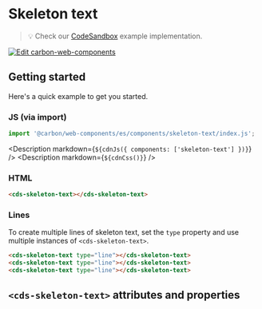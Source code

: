 
# Skeleton text

> 💡 Check our
> [CodeSandbox](https://codesandbox.io/s/github/carbon-design-system/carbon-for-ibm-dotcom/tree/feat/cwc-v2/packages/carbon-web-components/examples/codesandbox/basic/components/skeleton-text)
> example implementation.

[![Edit carbon-web-components](https://codesandbox.io/static/img/play-codesandbox.svg)](https://codesandbox.io/s/github/carbon-design-system/carbon-for-ibm-dotcom/tree/feat/cwc-v2/packages/carbon-web-components/examples/codesandbox/basic/components/skeleton-text)

## Getting started

Here's a quick example to get you started.

### JS (via import)

```javascript
import '@carbon/web-components/es/components/skeleton-text/index.js';
```

<Description markdown={`${cdnJs({ components: ['skeleton-text'] })}`} />
<Description markdown={`${cdnCss()}`} />

### HTML

```html
<cds-skeleton-text></cds-skeleton-text>
```

### Lines

To create multiple lines of skeleton text, set the `type` property and use
multiple instances of `<cds-skeleton-text>`.

```html
<cds-skeleton-text type="line"></cds-skeleton-text>
<cds-skeleton-text type="line"></cds-skeleton-text>
<cds-skeleton-text type="line"></cds-skeleton-text>
```

## `<cds-skeleton-text>` attributes and properties

<Props of="cds-skeleton-text" />
